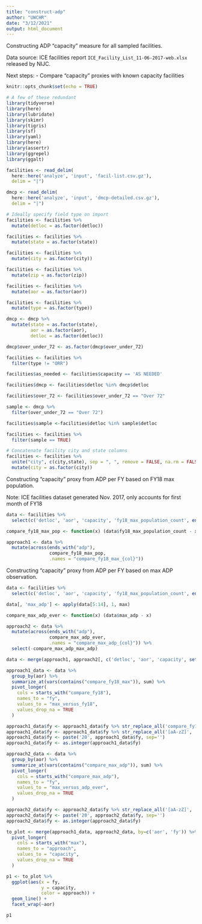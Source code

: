 ```yaml
---
title: "construct-adp"
author: "UWCHR"
date: "3/12/2021"
output: html_document
---
```


Constructing ADP "capacity" measure for all sampled facilities.

Data source: ICE facilities report `ICE_Facility_List_11-06-2017-web.xlsx` released by NIJC.

Next steps:
- Compare "capacity" proxies with known capacity facilities

```r
knitr::opts_chunk$set(echo = TRUE)

# A few of these redundant
library(tidyverse)
library(here)
library(lubridate)
library(skimr)
library(tigris)
library(sf)
library(yaml)
library(here)
library(assertr)
library(ggrepel)
library(ggalt)

```

```r

facilities <- read_delim(
  here::here('analyze', 'input', 'facil-list.csv.gz'), 
  delim = "|") 

dmcp <- read_delim(
  here::here('analyze', 'input', 'dmcp-detailed.csv.gz'), 
  delim = "|") 

```

```r

# Ideally specify field type on import
facilities <- facilities %>%
  mutate(detloc = as.factor(detloc))

facilities <- facilities %>%
  mutate(state = as.factor(state))

facilities <- facilities %>%
  mutate(city = as.factor(city))

facilities <- facilities %>%
  mutate(zip = as.factor(zip))

facilities <- facilities %>%
  mutate(aor = as.factor(aor))

facilities <- facilities %>%
  mutate(type = as.factor(type))

dmcp <- dmcp %>%
  mutate(state = as.factor(state),
         aor = as.factor(aor),
         detloc = as.factor(detloc))

dmcp$over_under_72 <- as.factor(dmcp$over_under_72)

facilities <- facilities %>%
  filter(type != "ORR")

facilities$as_needed <- facilities$capacity == 'AS NEEDED'

facilities$dmcp <- facilities$detloc %in% dmcp$detloc

facilities$over_72 <- facilities$over_under_72 == "Over 72"

sample <- dmcp %>%
  filter(over_under_72 == "Over 72")

facilities$sample <-facilities$detloc %in% sample$detloc

facilities <- facilities %>% 
  filter(sample == TRUE)

# Concatenate facility city and state columns
facilities <- facilities %>% 
  unite("city", c(city,state), sep = ", ", remove = FALSE, na.rm = FALSE) %>%
  mutate(city = as.factor(city))

```

Constructing "capacity" proxy from ADP per FY based on FY18 max population.

Note: ICE facilities dataset generated Nov. 2017, only accounts for first month of FY18

```r

data <- facilities %>% 
  select(c('detloc', 'aor', 'capacity', 'fy18_max_population_count', ends_with("adp"), -contains("bookin")))

compare_fy18_max_pop <- function(x) (data$fy18_max_population_count - x)

approach1 <- data %>% 
  mutate(across(ends_with("adp"),
                compare_fy18_max_pop,
                .names = "compare_fy18_max_{col}"))

```

Constructing "capacity" proxy from ADP per FY based on max ADP observation.

```r

data <- facilities %>% 
  select(c('detloc', 'aor', 'capacity', 'fy18_max_population_count', ends_with("adp"), -contains("bookin")))

data[, 'max_adp'] <- apply(data[5:14], 1, max)

compare_max_adp_ever <- function(x) (data$max_adp - x)

approach2 <- data %>% 
  mutate(across(ends_with("adp"),
                compare_max_adp_ever,
                .names = "compare_max_adp_{col}")) %>% 
  select(-compare_max_adp_max_adp)

```

```r

data <- merge(approach1, approach2[, c('detloc', 'aor', 'capacity', setdiff(colnames(approach2), colnames(approach1)))], by=c('detloc', 'aor', 'capacity'))

approach1_data <- data %>%
  group_by(aor) %>% 
  summarize_at(vars(contains("compare_fy18_max")), sum) %>%
  pivot_longer(
    cols = starts_with("compare_fy18"),
    names_to = "fy",
    values_to = "max_versus_fy18",
    values_drop_na = TRUE
  )

approach1_data$fy <- approach1_data$fy %>% str_replace_all('compare_fy18_max', '')
approach1_data$fy <- approach1_data$fy %>% str_replace_all('[aA-zZ]', '')
approach1_data$fy <- paste('20', approach1_data$fy, sep='')
approach1_data$fy <- as.integer(approach1_data$fy)

approach2_data <- data %>%
  group_by(aor) %>% 
  summarize_at(vars(contains("compare_max_adp")), sum) %>%
  pivot_longer(
    cols = starts_with("compare_max_adp"),
    names_to = "fy",
    values_to = "max_versus_adp_ever",
    values_drop_na = TRUE
  )

approach2_data$fy <- approach2_data$fy %>% str_replace_all('[aA-zZ]', '')
approach2_data$fy <- paste('20', approach2_data$fy, sep='')
approach2_data$fy <- as.integer(approach2_data$fy)

to_plot <- merge(approach1_data, approach2_data, by=c('aor', 'fy')) %>% 
  pivot_longer(
    cols = starts_with("max"),
    names_to = "approach",
    values_to = "capacity",
    values_drop_na = TRUE
  )

p1 <- to_plot %>% 
  ggplot(aes(x = fy,
             y = capacity,
             color = approach)) +
  geom_line() +
  facet_wrap(~aor)

p1

```

